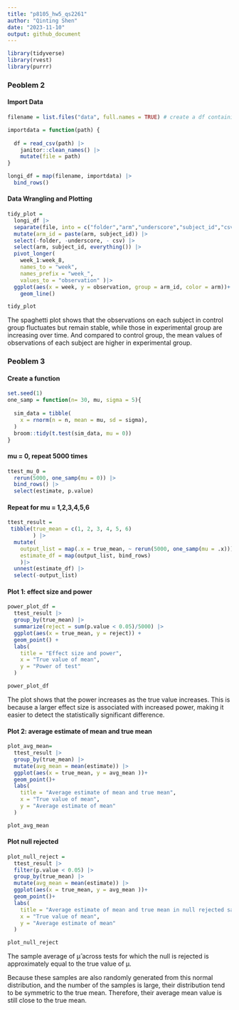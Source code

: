 ```yaml
---
title: "p8105_hw5_qs2261"
author: "Qinting Shen"
date: "2023-11-10"
output: github_document
---
```


```r
library(tidyverse)
library(rvest)
library(purrr)
```

### Peoblem 2
#### Import Data

```r
filename = list.files("data", full.names = TRUE) # create a df containing all file names

importdata = function(path) {
  
  df = read_csv(path) |> 
    janitor::clean_names() |> 
    mutate(file = path)
}

longi_df = map(filename, importdata) |> 
  bind_rows()
```

#### Data Wrangling and Plotting
```r
tidy_plot =
  longi_df |> 
  separate(file, into = c("folder","arm","underscore","subject_id","csv"), sep = c(5,8,9,11)) |> 
  mutate(arm_id = paste(arm, subject_id)) |> 
  select(-folder, -underscore, - csv) |> 
  select(arm, subject_id, everything()) |> 
  pivot_longer(
    week_1:week_8,
    names_to = "week",
    names_prefix = "week_",
    values_to = "observation" )|> 
  ggplot(aes(x = week, y = observation, group = arm_id, color = arm))+
    geom_line()

tidy_plot
```

The spaghetti plot shows that the observations on each subject in control group fluctuates but remain stable, while those in experimental group are increasing over time. And compared to control group, the mean values of observations of each subject are higher in experimental group.


### Peoblem 3
#### Create a function
```r
set.seed(1)
one_samp = function(n= 30, mu, sigma = 5){
  
  sim_data = tibble(
    x = rnorm(n = n, mean = mu, sd = sigma),
  )
  broom::tidy(t.test(sim_data, mu = 0)) 
}
```

#### mu = 0, repeat 5000 times
```r
ttest_mu_0 =
  rerun(5000, one_samp(mu = 0)) |> 
  bind_rows() |> 
  select(estimate, p.value)
```

#### Repeat for mu = 1,2,3,4,5,6
```r
ttest_result = 
 tibble(true_mean = c(1, 2, 3, 4, 5, 6)
        ) |> 
  mutate(
    output_list = map(.x = true_mean, ~ rerun(5000, one_samp(mu = .x))),
    estimate_df = map(output_list, bind_rows)
    )|>  
  unnest(estimate_df) |> 
  select(-output_list)
```


#### Plot 1: effect size and power 
```r
power_plot_df = 
  ttest_result |>
  group_by(true_mean) |>
  summarize(reject = sum(p.value < 0.05)/5000) |>
  ggplot(aes(x = true_mean, y = reject)) +
  geom_point() +
  labs(
    title = "Effect size and power",
    x = "True value of mean",
    y = "Power of test"
  )

power_plot_df
```

The plot shows that the power increases as the true value increases. This is because a larger effect size is associated with increased power, making it easier to detect the statistically significant difference.

#### Plot 2: average estimate of mean and true mean
```r
plot_avg_mean= 
  ttest_result |> 
  group_by(true_mean) |> 
  mutate(avg_mean = mean(estimate)) |> 
  ggplot(aes(x = true_mean, y = avg_mean ))+
  geom_point()+
  labs(
    title = "Average estimate of mean and true mean",
    x = "True value of mean",
    y = "Average estimate of mean"
  )

plot_avg_mean
```


#### Plot null rejected
```r
plot_null_reject =  
  ttest_result |> 
  filter(p.value < 0.05) |> 
  group_by(true_mean) |> 
  mutate(avg_mean = mean(estimate)) |> 
  ggplot(aes(x = true_mean, y = avg_mean ))+
  geom_point()+
  labs(
    title = "Average estimate of mean and true mean in null rejected samples",
    x = "True value of mean",
    y = "Average estimate of mean"
  )

plot_null_reject
```

The sample average of μ̂ across tests for which the null is rejected is approximately equal to the true value of μ. 

Because these samples are also randomly generated from this normal distribution, and the number of the samples is large, their distribution tend to be symmetric to the true mean. Therefore, their average mean value is still close to the true mean.

